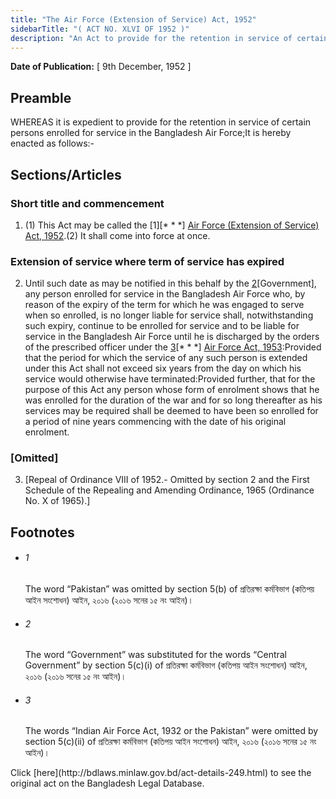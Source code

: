 ```yaml
---
title: "The Air Force (Extension of Service) Act, 1952"
sidebarTitle: "( ACT NO. XLVI OF 1952 )"
description: "An Act to provide for the retention in service of certain persons enrolled for service in the Bangladesh Air Force. ♣"
---
```


**Date of Publication:** [ 9th December, 1952 ]

## Preamble

WHEREAS it is expedient to provide for the retention in service of certain persons enrolled for service in the Bangladesh Air Force;It is hereby enacted as follows:-

## Sections/Articles

### Short title and commencement

1. (1) This Act may be called the [1][\* \* \*] [Air Force (Extension of Service) Act, 1952](/act-249.html "Air Force (Extension of Service) Act, 1952").(2) It shall come into force at once.

### Extension of service where term of service has expired

2. Until such date as may be notified in this behalf by the [2](1)[Government], any person enrolled for service in the Bangladesh Air Force who, by reason of the expiry of the term for which he was engaged to serve when so enrolled, is no longer liable for service shall, notwithstanding such expiry, continue to be enrolled for service and to be liable for service in the Bangladesh Air Force until he is discharged by the orders of the prescribed officer under the [3](2)[\* \* \*] [Air Force Act, 1953](/act-256.html "Air Force Act, 1953"):Provided that the period for which the service of any such person is extended under this Act shall not exceed six years from the day on which his service would otherwise have terminated:Provided further, that for the purpose of this Act any person whose form of enrolment shows that he was enrolled for the duration of the war and for so long thereafter as his services may be required shall be deemed to have been so enrolled for a period of nine years commencing with the date of his original enrolment.

### [Omitted]

3. [Repeal of Ordinance VIII of 1952.- Omitted by section 2 and the First Schedule of the Repealing and Amending Ordinance, 1965 (Ordinance No. X of 1965).]

## Footnotes

- ###### 1

  The word “Pakistan” was omitted by section 5(b) of প্রতিরক্ষা কর্মবিভাগ (কতিপয় আইন সংশোধন) আইন, ২০১৬ (২০১৬ সনের ১৫ নং আইন)।

- ###### 2

  The word “Government” was substituted for the words “Central Government” by section 5(c)(i) of প্রতিরক্ষা কর্মবিভাগ (কতিপয় আইন সংশোধন) আইন, ২০১৬ (২০১৬ সনের ১৫ নং আইন)।

- ###### 3

  The words “Indian Air Force Act, 1932 or the Pakistan” were omitted by section 5(c)(ii) of প্রতিরক্ষা কর্মবিভাগ (কতিপয় আইন সংশোধন) আইন, ২০১৬ (২০১৬ সনের ১৫ নং আইন)।

<Note>
  Click [here](http://bdlaws.minlaw.gov.bd/act-details-249.html) to see the original act on the Bangladesh Legal Database.
</Note>
